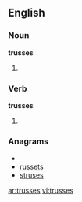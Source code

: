 ==English==

===Noun===
'''trusses'''

# {{plural of|[[truss]]}}

===Verb===
'''trusses'''

# {{third-person singular of|[[truss]]}}

===Anagrams===
* {{alphagram|erssstu}}
* [[russets#English|russets]]
* [[struses#English|struses]]

[[ar:trusses]]
[[vi:trusses]]